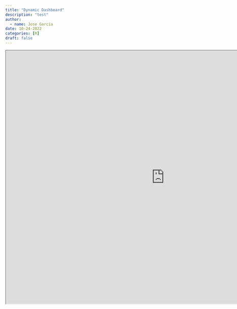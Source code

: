 ```yaml
---
title: "Dynamic Dashboard"
description: "test"
author:
  - name: Jose Garcia
date: 10-24-2022
categories: [R] 
draft: false 
---
```


<center>

  <iframe 
    src="https://z4ztmn-jose-garcia.shinyapps.io/lab-4/" 
    width="1000" 
    height="800" 
    allowfullscreen="true" 
    mozallowfullscreen="true" 
    webkitallowfullscreen="true">
  </iframe>
  
</center>